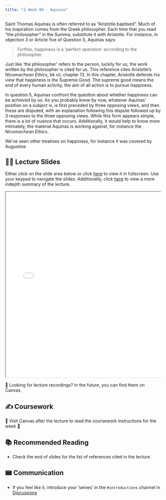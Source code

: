 ```yaml
---
title: "🗓️ Week 09 - Aquinas"
---
```


Saint Thomas Aquinas is often referred to as "Aristotle baptised". Much of his inspiration comes from the Greek philosopher. Each time that you read "the philosopher" in the Summa, substitute it with Aristotle. For instance, in objection 3 or Article five of Question 5, Aquinas says:

> Further, happiness is a 'perfect operation' according to the philosopher.

Just like 'the philosopher' refers to the person, luckily for us, the work written by the philosopher is cited for us. This reference cites Aristotle's *Nicomachean Ethics*, bk vii, chapter 13. In this chapter, Aristotle defends his view that happiness is *the* Supreme Good. The supreme good means the end of every human activity, the aim of all action is to pursue happiness.

In question 5, Aquinas confront the question about whether happiness can be achieved by us. As you probably know by now, whatever Aquinas' position on a subject is, is first preceded by  three opposing views, and then these are disputed, with an explanation following this dispute followed up by 3 responses to the three opposing views. While this form appears simple, there is a lot of nuance that occurs. Additionally, it would help to know more intimately, the material Aquinas is working against, for instance the *Nicomachean Ethics*.

We've seen other treatises on happiness, for instance it was covered by Augustine.

## 👨‍🏫 Lecture Slides

Either click on the slide area below or click [here](slides.qmd) to view it in fullscreen.
Use your keypad to navigate the slides. Additionally, click [here](summary.qmd) to view a more indepth summary of the lecture.

<div class="container" style="position: relative;overflow: hidden;width: 100%;min-height:600px;">
<iframe src="slides.html" style="position=absolute;top: 0;left: 0;bottom: 0;right: 0;width: 100%;min-height:600px;"></iframe>
</div>

🎥 Looking for lecture recordings? In the future, you can find them on Canvas.

## ✍️ Coursework

🚧 Visit Canvas after the lecture to read the coursework instructions for the week 🚧


## 📚 Recommended Reading

- Check the end of slides for the list of references cited in the lecture.

## 📟 Communication

- If you feel like it, introduce your 'selves' in the `#introductions` channel in [Discussions](https://stetson.instructure.com/courses/38093/discussion_topics/162462)
